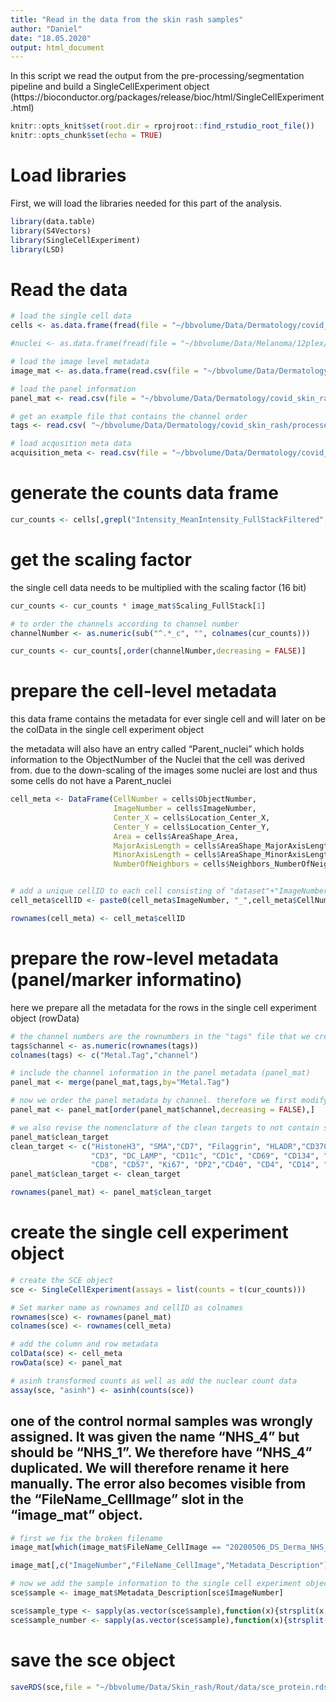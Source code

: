 ```yaml
---
title: "Read in the data from the skin rash samples"
author: "Daniel"
date: "18.05.2020"
output: html_document
---
```


In this script we read the output from the pre-processing/segmentation pipeline and build a SingleCellExperiment object (https://bioconductor.org/packages/release/bioc/html/SingleCellExperiment.html)

```r
knitr::opts_knit$set(root.dir = rprojroot::find_rstudio_root_file())
knitr::opts_chunk$set(echo = TRUE)
```

# Load libraries

First, we will load the libraries needed for this part of the analysis.

```r
library(data.table)
library(S4Vectors)
library(SingleCellExperiment)
library(LSD)
```

# Read the data

```r
# load the single cell data
cells <- as.data.frame(fread(file = "~/bbvolume/Data/Dermatology/covid_skin_rash/processed/cpout/cell.csv",stringsAsFactors = FALSE))

#nuclei <- as.data.frame(fread(file = "~/bbvolume/Data/Melanoma/12plex/protein/cpout/nuclei.csv",stringsAsFactors = FALSE))

# load the image level metadata
image_mat <- as.data.frame(read.csv(file = "~/bbvolume/Data/Dermatology/covid_skin_rash/processed/cpout/Image.csv",stringsAsFactors = FALSE))

# load the panel information
panel_mat <- read.csv(file = "~/bbvolume/Data/Dermatology/covid_skin_rash/Skin_panel.csv", sep= ",",  stringsAsFactors = FALSE )

# get an example file that contains the channel order
tags <- read.csv( "~/bbvolume/Data/Dermatology/covid_skin_rash/processed/tiffs/20200506_DS_Derma_COV_1_2_s1_p12_r1_a1_ac_full.csv", header = FALSE)

# load acqusition meta data
acquisition_meta <- read.csv(file = "~/bbvolume/Data/Dermatology/covid_skin_rash/processed/cpout/acquisition_metadata.csv", stringsAsFactors = FALSE)
```

# generate the counts data frame

```r
cur_counts <- cells[,grepl("Intensity_MeanIntensity_FullStackFiltered",colnames(cells))]
```

# get the scaling factor
the single cell data needs to be multiplied with the scaling factor (16 bit)
```r
cur_counts <- cur_counts * image_mat$Scaling_FullStack[1]

# to order the channels according to channel number
channelNumber <- as.numeric(sub("^.*_c", "", colnames(cur_counts)))

cur_counts <- cur_counts[,order(channelNumber,decreasing = FALSE)]
```

# prepare the cell-level metadata
this data frame contains the metadata for ever single cell and will later on be the colData in the single cell experiment object

the metadata will also have an entry called "Parent_nuclei" which holds information to the ObjectNumber of the Nuclei that the cell was derived from.
due to the down-scaling of the images some nuclei are lost and thus some cells do not have a Parent_nuclei

```r

cell_meta <- DataFrame(CellNumber = cells$ObjectNumber,
                       ImageNumber = cells$ImageNumber,
                       Center_X = cells$Location_Center_X,
                       Center_Y = cells$Location_Center_Y,
                       Area = cells$AreaShape_Area,
                       MajorAxisLength = cells$AreaShape_MajorAxisLength,
                       MinorAxisLength = cells$AreaShape_MinorAxisLength,
                       NumberOfNeighbors = cells$Neighbors_NumberOfNeighbors_8)


# add a unique cellID to each cell consisting of "dataset"+"ImageNumber"+"ObjectNumber"
cell_meta$cellID <- paste0(cell_meta$ImageNumber, "_",cell_meta$CellNumber)

rownames(cell_meta) <- cell_meta$cellID
```

# prepare the row-level metadata (panel/marker informatino)
here we prepare all the metadata for the rows in the single cell experiment object (rowData)

```r
# the channel numbers are the rownumbers in the "tags" file that we create above
tags$channel <- as.numeric(rownames(tags))
colnames(tags) <- c("Metal.Tag","channel")

# include the channel information in the panel metadata (panel_mat)
panel_mat <- merge(panel_mat,tags,by="Metal.Tag")

# now we order the panel metadata by channel. therefore we first modify the column names
panel_mat <- panel_mat[order(panel_mat$channel,decreasing = FALSE),]

# we also revise the nomenclature of the clean targets to not contain special characters like "-" etc
panel_mat$clean_target
clean_target <- c("HistoneH3", "SMA","CD7", "Filaggrin", "HLADR","CD370", "CD27", "CD16", "CD163", "Langerin", "CD11b", "CD68", "CD31",
                  "CD3", "DC_LAMP", "CD11c", "CD1c", "CD69", "CD134", "GrzB", "CD45RA", "STING", "CD45RO", "FoxP3", "CD20", "CLA",
                  "CD8", "CD57", "Ki67", "DP2","CD40", "CD4", "CD14", "E-cad",  "CD303", "CD206", "DNA1", "DNA2", "MPO")
panel_mat$clean_target <- clean_target

rownames(panel_mat) <- panel_mat$clean_target
```

# create the single cell experiment object

```r
# create the SCE object
sce <- SingleCellExperiment(assays = list(counts = t(cur_counts)))

# Set marker name as rownames and cellID as colnames
rownames(sce) <- rownames(panel_mat)
colnames(sce) <- rownames(cell_meta)

# add the column and row metadata
colData(sce) <- cell_meta
rowData(sce) <- panel_mat

# asinh transformed counts as well as add the nuclear count data
assay(sce, "asinh") <- asinh(counts(sce))
```


## one of the control normal samples was wrongly assigned. It was given the name "NHS_4" but should be "NHS_1". We therefore have "NHS_4" duplicated. We will therefore rename it here manually. The error also becomes visible from the "FileName_CellImage" slot in the "image_mat" object.

```r
# first we fix the broken filename
image_mat[which(image_mat$FileName_CellImage == "20200506_DS_Derma_NHS_1_3_s0_p6_r2_a2_ac_ilastik_s2_Probabilities_mask.tiff"),]$Metadata_Description <- "NHS_1"

image_mat[,c("ImageNumber","FileName_CellImage","Metadata_Description")]

# now we add the sample information to the single cell experiment object
sce$sample <- image_mat$Metadata_Description[sce$ImageNumber]

sce$sample_type <- sapply(as.vector(sce$sample),function(x){strsplit(x,"_",)[[1]][1]})
sce$sample_number <- sapply(as.vector(sce$sample),function(x){strsplit(x,"_",)[[1]][2]})
```


# save the sce object

```r
saveRDS(sce,file = "~/bbvolume/Data/Skin_rash/Rout/data/sce_protein.rds")
```
